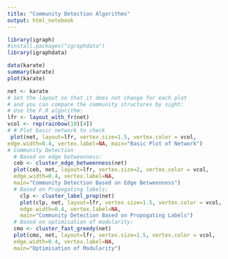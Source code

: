 ```yaml
---
title: "Community Detection Algorithms"
output: html_notebook
---
```


```r
library(igraph)
#install.packages("igraphdata")
library(igraphdata)
```

```r
data(karate)
summary(karate)
plot(karate)
```

```r
net <- karate
# Set the layout so that it does not change for each plot
# and you can compare the community structures by sight:
# Use the F.R algorithm:
lfr <- layout_with_fr(net)
vcol <- rep(rainbow(10)[4])
# # Plot basic network to check
 plot(net, layout=lfr, vertex.size=1.5, vertex.color = vcol,
edge.width=0.4, vertex.label=NA, main="Basic Plot of Network")
# Community Detection
  # Based on edge betweenness:
  ceb <- cluster_edge_betweenness(net)
  plot(ceb, net, layout=lfr, vertex.size=2, vertex.color = vcol,
  edge.width=0.4, vertex.label=NA,
  main="Community Detection Based on Edge Betweenness")
  # Based on Propogating labels:
    clp <- cluster_label_prop(net)
    plot(clp, net, layout=lfr, vertex.size=1.5, vertex.color = vcol,
    edge.width=0.4, vertex.label=NA,
    main="Community Detection Based on Propogating Labels")
  # Based on optimisation of modularity:
  cmo <- cluster_fast_greedy(net)
  plot(cmo, net, layout=lfr, vertex.size=1.5, vertex.color = vcol,
  edge.width=0.4, vertex.label=NA,
  main="Optimisation of Modularity")

```

